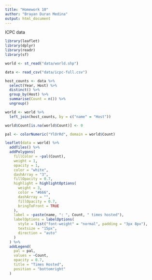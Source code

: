 ```yaml
---
title: "Homework 10"
author: "Brayan Duran Medina"
output: html_document
---
```


ICPC data

```r
library(leaflet)
library(dplyr)
library(readr)
library(sf)

world <- st_read("data/world.shp")

data <- read_csv("data/icpc-full.csv")

host_counts <- data %>%
  select(Year, Host) %>%
  distinct() %>%
  group_by(Host) %>%
  summarise(Count = n()) %>%
  ungroup()

world <- world %>%
  left_join(host_counts, by = c("name" = "Host"))

world$Count[is.na(world$Count)] <- 0

pal <- colorNumeric("YlOrRd", domain = world$Count)

leaflet(data = world) %>%
  addTiles() %>%
  addPolygons(
    fillColor = ~pal(Count),
    weight = 1,
    opacity = 1,
    color = "white",
    dashArray = "3",
    fillOpacity = 0.7,
    highlight = highlightOptions(
      weight = 3,
      color = "#666",
      dashArray = "",
      fillOpacity = 0.7,
      bringToFront = TRUE
    ),
    label = ~paste(name, ": ", Count, " times hosted"),
    labelOptions = labelOptions(
      style = list("font-weight" = "normal", padding = "3px 8px"),
      textsize = "15px",
      direction = "auto"
    )
  ) %>%
  addLegend(
    pal = pal,
    values = ~Count,
    opacity = 0.7,
    title = "Times Hosted",
    position = "bottomright"
  )
```